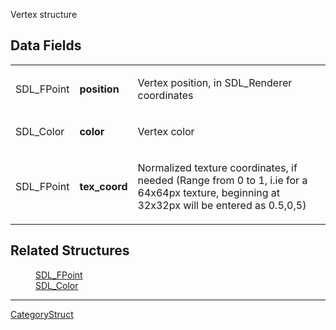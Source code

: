 Vertex structure

== Data Fields ==
{|
|SDL_FPoint
|'''position'''
|Vertex position, in SDL_Renderer coordinates
|-
|SDL_Color
|'''color'''
|Vertex color
|-
|SDL_FPoint
|'''tex_coord'''
|Normalized texture coordinates, if needed (Range from 0 to 1, i.ie for a 64x64px texture, beginning at 32x32px will be entered as 0.5,0,5)
|}

== Related Structures ==
:[[SDL_FPoint]]
:[[SDL_Color]]

----
[[CategoryStruct]]
